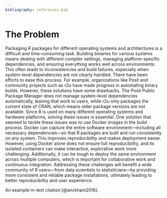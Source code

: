 ```yaml
---
bibliography: references.bib
---
```


# The Problem

```{=html}
<!-- 
Outlining the issue / weak point / problem to be solved by this proposal. This should be a compelling section that sets the reader up for the next section - the proposed solution!

It is important to cover:

 - [ ] What the problem is
 - [ ] Who it affects
 - [ ] Have there been previous attempts to resolve the problem
 - [ ] Why it should be tackled
-->


Packaging R packages for different operating systems and architectures is a
difficult and time-consuming task. Building binaries for various systems means
dealing with different compiler settings, managing platform-specific
dependencies, and ensuring everything works well across environments. This often
leads to inconsistencies and build failures, especially when system-level
dependencies are not clearly handled.

There have been efforts to ease this process. For example, organizations like
Posit and community projects such as r2u have made progress in automating binary
builds. However, these solutions have some drawbacks. The Posit Public Package
Manager does not manage system-level dependencies automatically, leaving that
work to users, while r2u only packages the current state of CRAN, which means
older package versions are not available.

Since R is used on many different operating systems and hardware platforms,
solving these issues is essential. One solution that seemed to tackle these
issues was to use Docker images in the build process. Docker can capture the
entire software environment—including all necessary dependencies—so that R
packages are built and run consistently on any system. This improves
reproducibility and makes deployment easier. However, using Docker alone does
not ensure full reproducibility, and its isolated containers can make
interactive, explorative work more challenging.

Additionally, it can be tough to deploy the same environment across multiple
computers, which is important for collaborative work and continuous integration.
Addressing these challenges will benefit a wide community of R users—from data
scientists to statisticians—by providing more consistent and reliable package
installations, ultimately leading to better reproducibility and user experience.

```
An example in-text citation [@wickham2016].
